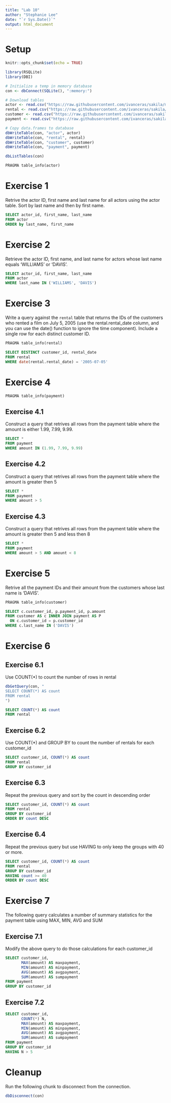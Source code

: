 ```yaml
---
title: "Lab 10"
author: "Stephanie Lee"
date: "`r Sys.Date()`"
output: html_document
---
```


# Setup
```r
knitr::opts_chunk$set(echo = TRUE)
```

```r
library(RSQLite)
library(DBI)

# Initialize a temp in memory database
con <- dbConnect(SQLite(), ":memory:")

# Download tables
actor <- read.csv("https://raw.githubusercontent.com/ivanceras/sakila/master/csv-sakila-db/actor.csv")
rental <- read.csv("https://raw.githubusercontent.com/ivanceras/sakila/master/csv-sakila-db/rental.csv")
customer <- read.csv("https://raw.githubusercontent.com/ivanceras/sakila/master/csv-sakila-db/customer.csv")
payment <- read.csv("https://raw.githubusercontent.com/ivanceras/sakila/master/csv-sakila-db/payment_p2007_01.csv")

# Copy data.frames to database
dbWriteTable(con, "actor", actor)
dbWriteTable(con, "rental", rental)
dbWriteTable(con, "customer", customer)
dbWriteTable(con, "payment", payment)

dbListTables(con)
```
```sql
PRAGMA table_info(actor)
```
# Exercise 1
Retrive the actor ID, first name and last name for all actors using the actor table. Sort by last name and then by first name.
```sql
SELECT actor_id, first_name, last_name
FROM actor
ORDER by last_name, first_name
```

# Exercise 2
Retrieve the actor ID, first name, and last name for actors whose last name equals ‘WILLIAMS’ or ‘DAVIS’.

```sql
SELECT actor_id, first_name, last_name
FROM actor
WHERE last_name IN ('WILLIAMS', 'DAVIS')
```

# Exercise 3

Write a query against the `rental` table that returns the IDs of the customers who rented a film on July 5, 2005 (use the rental.rental_date column, and you can use the date() function to ignore the time component). Include a single row for each distinct customer ID.

```sql
PRAGMA table_info(rental)
```
```sql
SELECT DISTINCT customer_id, rental_date
FROM rental
WHERE date(rental.rental_date) = '2005-07-05'
```

# Exercise 4
```sql
PRAGMA table_info(payment)
```

## Exercise 4.1

Construct a query that retrives all rows from the payment table where the amount is either 1.99, 7.99, 9.99.

```sql
SELECT *
FROM payment
WHERE amount IN (1.99, 7.99, 9.99)
```

## Exercise 4.2

Construct a query that retrives all rows from the payment table where the amount is greater then 5

```sql
SELECT *
FROM payment
WHERE amount > 5
```

## Exercise 4.3

Construct a query that retrives all rows from the payment table where the amount is greater then 5 and less then 8

```sql
SELECT *
FROM payment
WHERE amount > 5 AND amount < 8
```

# Exercise 5

Retrive all the payment IDs and their amount from the customers whose last name is ‘DAVIS’.

```sql
PRAGMA table_info(customer)
```

```sql
SELECT c.customer_id, p.payment_id, p.amount
FROM customer AS c INNER JOIN payment AS P
  ON c.customer_id = p.customer_id
WHERE c.last_name IN ('DAVIS')
```

# Exercise 6

## Exercise 6.1

Use COUNT(*) to count the number of rows in rental

```r
dbGetQuery(con, "
SELECT COUNT(*) AS count
FROM rental
")
```
```sql
SELECT COUNT(*) AS count
FROM rental
```

## Exercise 6.2

Use COUNT(*) and GROUP BY to count the number of rentals for each customer_id

```sql
SELECT customer_id, COUNT(*) AS count
FROM rental
GROUP BY customer_id
```

## Exercise 6.3

Repeat the previous query and sort by the count in descending order

```sql
SELECT customer_id, COUNT(*) AS count
FROM rental
GROUP BY customer_id
ORDER BY count DESC
```

## Exercise 6.4

Repeat the previous query but use HAVING to only keep the groups with 40 or more.

```sql
SELECT customer_id, COUNT(*) AS count
FROM rental
GROUP BY customer_id
HAVING count >= 40
ORDER BY count DESC
```

# Exercise 7

The following query calculates a number of summary statistics for the payment table using MAX, MIN, AVG and SUM

## Exercise 7.1

Modify the above query to do those calculations for each customer_id

```sql
SELECT customer_id,
       MAX(amount) AS maxpayment,
       MIN(amount) AS minpayment,
       AVG(amount) AS avgpayment,
       SUM(amount) AS sumpayment
FROM payment
GROUP BY customer_id
```

## Exercise 7.2
```sql
SELECT customer_id,
       COUNT(*) N,
       MAX(amount) AS maxpayment,
       MIN(amount) AS minpayment,
       AVG(amount) AS avgpayment,
       SUM(amount) AS sumpayment
FROM payment
GROUP BY customer_id
HAVING N > 5
```


# Cleanup
Run the following chunk to disconnect from the connection.
```r
dbDisconnect(con)
```
